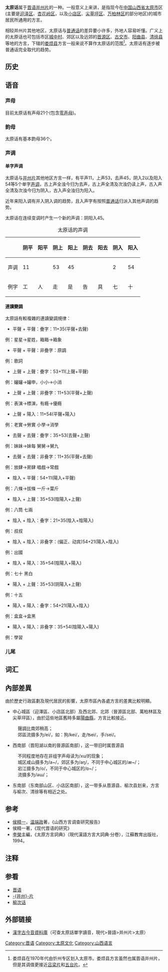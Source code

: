 {{Infobox language
| name          = 太原话
| pronunciation = {{IPA|[tʰai˦˥ ye˩˩ xua˦˥]}}
| familycolor   = 汉藏语系
| states        = [[山西省|山西省]][[太原市|太原市]]
| speakers      = 200多万
<!-- 過時參數 | rank          = ? -->
| fam1          = [[汉藏语系|汉藏语系]]
| fam2          = [[汉语族|汉语族]]
| fam3          = [[晋语|晋语]]
| fam4          = [[并州片|并州片]]
| nation        = 無
| agency        = 無
| isoexception  = dialect
}}
'''太原话'''属于[[晋语|晋语]][[并州片|并州片]]的一种。一般意义上来讲，是指现今在[[中国|中国]][[山西省|山西省]][[太原市|太原市]]区(主要是[[迎泽区|迎泽区]]、[[杏花岭区|杏花岭区]]，以及[[小店区|小店区]]、[[尖草坪区|尖草坪区]]、[[万柏林区|万柏林区]]的部分地区)的城市居民所通用的方言。

相较并州片其他地区，太原话与[[普通话|普通话]]的差异要小许多，外地人容易听懂。广义上的太原话也可包括市区[[城中村|城中村]]、郊区以及远郊的[[晋源区|晋源区]]、[[古交市|古交市]]、[[阳曲县|阳曲县]]、[[清徐县|清徐县]]等地的方言，下辖的[[娄烦县|娄烦县]]方言一般来说不算作太原话的范围<ref>娄烦县在1970年代由忻州专区划入太原市。娄烦县方言虽然也属晋语并州片，但是其调值更接近[[吕梁片|吕梁片]]和[[五台片|五台片]]。</ref>。太原话有逐步被普通话完全取代的趋势。

== 历史 ==

== 语音 ==
=== 声母 ===
目前太原话有声母21个(包含[[零声母|零声母]])。
=== 韵母 ===
太原话有基本韵母36个。
=== 声调 ===
==== 单字声调 ====
太原话与[[并州片|并州片]]其他地区方言一样，有平声11，上声53，去声45，阴入2以及阳入54等5个单字[[声调|声调]]，古上声全浊今归为去声，古上声全清及次浊仍读上声，古入声全清及次浊今归为阴入，古入声全浊归为阳入。

近年来阳入调有并入阴入调的趋势，且入声字有按照[[普通话|普通话]]归派入其他声调的趋势。

太原话在连续变调时产生一个新的声调：阴阳入45。

{| class="wikitable" border="1"
|+ 太原话的声调
!  !! 阴平 !! 阳平 !! 阴上 !! 阳上 !! 阴去 !! 阳去 !! 阴入 !! 阳入
|-
| 声调 ||colspan="2"| 11 || 53 ||colspan="3"| 45 || 2 || 54
|-
| 例字 || 工 || 人 || 走 || 是 || 告 || 具 || 七 || 十 
|}

==== 連讀變調 ====
太原話有較複雜的連讀變調規律：
* 平聲 + 平聲：疊字：11+35(平聲+去聲)
例：星星→星姓，箱箱→箱象
* 平聲 + 平聲：非疊字：原調
例：歌詞
* 上聲 + 上聲：疊字：53+11(上聲+平聲)
例：嬸嬸→嬸申，小小→小消
* 上聲 + 上聲：非疊字：11+53(平聲+上聲)
例：表演→標演，有瘾→優瘾
* 上聲 + 陽入：11+54(平聲+陽入)
例：老實→勞實  小學→消學
* 去聲 + 去聲：疊字：35+53(去聲+上聲)
例：妹妹→妹每  舅舅→舅九
* 去聲 + 去聲：非叠字：11+35(平聲+去聲)
例：放肆→房肆  唱戲→常戲
* 陰入 + 平聲：54+11(陽入+平聲)
例：八條→拔條  一斤→葉斤
* 陰入 + 上聲：35+53(陰陽入+上聲)
例：八筒  七兩
* 陰入 + 陰入：叠字：21+35(陰入+陰陽入)
例：叔叔 
* 陰入 + 陰入：非叠字：(偏正、动宾)54+21(陽入+陰入)
例：出國 
* 陰入 + 陽入：35+54(陰陽入+陽入)
例：七十 黑白
* 陽入 + 上聲：35+53(阴陽入+上聲)
例：十五
* 陽入 + 陽入：叠字：54+21(陽入+陰入)
例：盒盒→盒黑
* 陽入 + 陽入：非叠字：35+54(陰陽入+陽入)
例：學習

=== 儿尾 ===

== 词汇 ==

== 內部差異 ==
由於歷史行政區劃及現代居民的影響，太原市區內各處方言的差異比較明顯。
*中心城區（迎澤區、小店區北部）及西北郊、北郊（晉源區北部、萬柏林區及尖草坪區），由於這些地區舊時多屬[[陽曲縣|陽曲縣]]，方言比較接近。
: 聲調比南郊稍高；
: 郊區流摄多为/ei/，如：狗/kei/，走/ʦei/，手/sei/。
*西南部（晋阳湖以南的晉源區南部），这一带旧时属晋源县
: 不同程度地存在非组字声母读为/xu/的现象；
: 城区咸山摄多为/a~/，郊区多为/aŋ/，不同于中心城区的/æ~/；
: 宕江摄多为/o/，不同于中心城区的/ɒ~/；
: 流摄多为/əɯ/；
*东南部（东南部山区、小店区南部），这一带多从晋源县、榆次县划来，方言与榆次、清徐等有相近之处。

== 参考 ==
*[[侯精一|侯精一]]，[[温端政|温端政]]著，《山西方言调查研究报告》
*侯精一著，《现代晋语的研究》
* [[李榮|李榮]]主編，《太原方言詞典》（現代漢語方言大詞典‧分卷），江蘇教育出版社，1994。

== 注释 ==
<references/>
== 参看 ==
*[[晋语|晋语]]
*[[并州片|-{并州}-片]]
*[[榆次话|榆次话]]

==外部链接==
*{{zh-tw}}[https://web.archive.org/web/20151022110026/http://xiaoxue.iis.sinica.edu.tw/ccr 漢字古今音資料庫]（可查太原話單字讀音，現代>晉語>并州片>太原）


{{晉語}}

[[Category:晋语|Category:晋语]]
[[Category:太原文化|Category:太原文化]]
[[Category:山西语言|Category:山西语言]]